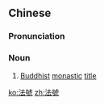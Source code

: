 {{also|法号}}
==Chinese==
{{zh-forms|s=法号}}
{{zh-wp}}

===Pronunciation===
{{zh-pron
|m=fǎhào,er=y
|c=faat3 hou6
|cat=n
}}

===Noun===
{{zh-noun}}

# {{lb|zh|Buddhism}} [[Buddhist]] [[monastic]] [[title]]

[[ko:法號]]
[[zh:法號]]